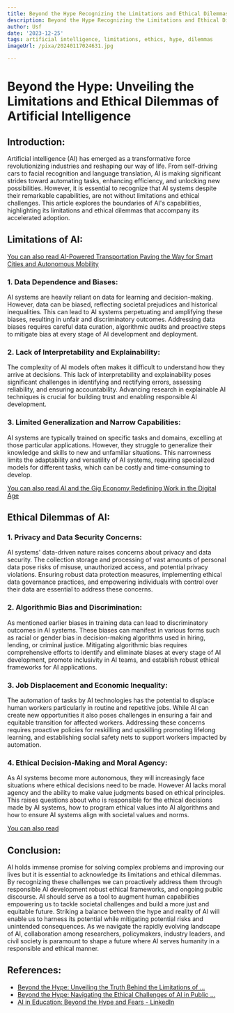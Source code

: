 ```yaml
---
title: Beyond the Hype Recognizing the Limitations and Ethical Dilemmas of AI
description: Beyond the Hype Recognizing the Limitations and Ethical Dilemmas of AI
author: Usf
date: '2023-12-25'
tags: artificial intelligence, limitations, ethics, hype, dilemmas
imageUrl: /pixa/20240117024631.jpg

---
```

# Beyond the Hype: Unveiling the Limitations and Ethical Dilemmas of Artificial Intelligence

##  Introduction:

Artificial intelligence (AI) has emerged as  a transformative force revolutionizing industries and reshaping our  way of life. From self-driving cars to facial recognition and language translation,  AI is making significant strides toward automating tasks, enhancing  efficiency, and unlocking new  possibilities. However, it is essential to recognize that AI systems despite their remarkable capabilities, are  not without limitations and ethical challenges. This article explores the boundaries of AI's capabilities, highlighting  its limitations and ethical dilemmas that accompany its accelerated  adoption.

##  Limitations of AI:

[You can also read AI-Powered Transportation Paving the Way for Smart Cities and Autonomous Mobility](AI-Powered%20Transportation%20Paving%20the%20Way%20for%20Smart%20Cities%20and%20Autonomous%20Mobility)


### 1. Data Dependence and Biases:

AI  systems are heavily  reliant  on data for learning and decision-making. However, data can be biased, reflecting societal prejudices and historical  inequalities. This can  lead to AI systems perpetuating and amplifying these biases, resulting in unfair and discriminatory outcomes. Addressing data  biases requires careful data curation,  algorithmic audits and proactive steps to mitigate bias at  every stage of AI development and deployment.

###  2. Lack of Interpretability and Explainability:

The  complexity of AI models often makes it difficult to understand how they arrive at  decisions. This lack of  interpretability and explainability poses significant challenges in identifying and rectifying errors, assessing reliability, and ensuring accountability.  Advancing research in  explainable AI  techniques is crucial for building trust and enabling responsible AI development.

###  3. Limited Generalization and Narrow Capabilities:

AI systems are  typically trained on specific tasks and domains, excelling at those particular  applications. However, they struggle to generalize  their knowledge and skills to new and unfamiliar situations.  This narrowness limits the adaptability and versatility of AI systems, requiring specialized models  for different tasks, which can be costly and time-consuming to develop.

[You  can also read AI and the Gig Economy Redefining Work in  the Digital Age](AI%20and%20the%20Gig%20Economy%20Redefining%20Work%20in%20the%20Digital%20Age)


## Ethical Dilemmas of AI:

### 1. Privacy and Data Security Concerns:

AI systems'  data-driven  nature raises concerns about privacy and data security. The collection storage and processing of vast amounts of personal  data pose risks of misuse,  unauthorized  access, and potential  privacy violations. Ensuring  robust data protection  measures, implementing ethical data governance practices, and  empowering individuals with  control over their data are essential to address these concerns.

### 2. Algorithmic Bias and Discrimination:

As mentioned earlier biases in training data  can lead to  discriminatory  outcomes in  AI  systems. These biases can manifest in various forms such as racial or  gender  bias in decision-making  algorithms used in hiring, lending, or criminal justice. Mitigating algorithmic bias requires comprehensive efforts to identify and eliminate biases at every stage of AI  development, promote inclusivity in AI teams, and establish  robust ethical frameworks for AI applications.

### 3. Job Displacement and Economic Inequality:

The automation of tasks by AI technologies has the potential to displace human workers particularly in routine and repetitive jobs. While AI can create new opportunities it also poses challenges in ensuring a fair and equitable  transition for affected workers. Addressing these concerns requires  proactive policies  for reskilling and upskilling promoting  lifelong learning, and establishing social safety nets to support  workers impacted by automation.

### 4. Ethical Decision-Making and Moral Agency:

As AI systems become more autonomous, they will increasingly face situations where ethical decisions need to be made. However AI lacks moral agency and the ability to make value judgments based on ethical principles. This raises questions about who is responsible  for the ethical decisions made by AI systems,  how to program  ethical values into AI algorithms and how to ensure AI systems  align with societal values and norms.

[You can  also read ]()


## Conclusion:

AI holds immense promise for solving complex problems and improving our lives but it is essential to acknowledge its  limitations and ethical dilemmas. By recognizing  these challenges we can proactively address them through responsible AI development robust ethical frameworks,  and ongoing public  discourse. AI should serve as a tool to augment human capabilities empowering us to tackle societal challenges and build a more just and equitable future. Striking a balance between the hype and reality of AI will enable us to harness its potential while mitigating potential risks and unintended consequences. As we navigate the rapidly evolving landscape of AI,  collaboration among researchers, policymakers, industry leaders, and civil society  is paramount to shape a future where AI serves humanity in a responsible  and ethical  manner.

## References:
- [Beyond the Hype: Unveiling the Truth Behind the Limitations of ...](https://medium.com/@abdillahqomaruzaman/beyond-the-hype-unveiling-the-truth-behind-the-limitations-of-artificial-intelligence-8df8f1122e29)
- [Beyond the Hype: Navigating the Ethical Challenges of AI in Public ...](https://medium.com/palindromedata/beyond-the-hype-navigating-the-ethical-challenges-of-ai-in-public-health-746c633f04e4)
- [AI in Education: Beyond the Hype and Fears - LinkedIn](https://www.linkedin.com/pulse/ai-education-beyond-hype-fears-jamie-culican)
